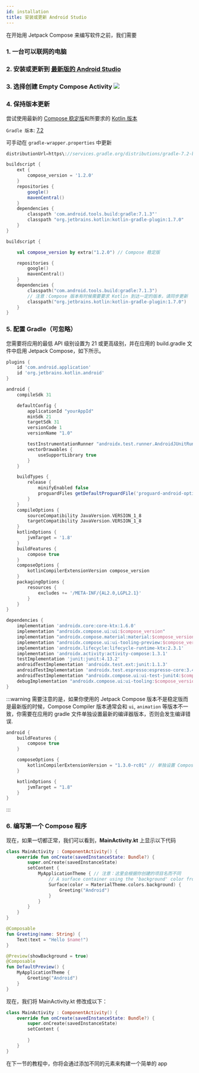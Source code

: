 ```yaml
---
id: installation
title: 安装或更新 Android Studio
---
```



在开始用 Jetpack Compose 来编写软件之前，我们需要

### 1. 一台可以联网的电脑
### 2. **安装或更新到** [最新版的 Android Studio](https://developer.android.com/studio)
### 3. 选择创建 **Empty Compose Activity** ![](../static/img/create.png)

### 4. 保持版本更新

尝试使用最新的 [Compose 稳定版](https://developer.android.com/jetpack/androidx/releases/compose)和所要求的 [Kotlin 版本](https://developer.android.com/jetpack/androidx/releases/compose-kotlin)

`Gradle 版本`: [7.2](https://mvnrepository.com/artifact/com.android.tools.build/gradle?repo=google)

可手动在 `gradle-wrapper.properties` 中更新

```gradle title="gradle-wrapper.properties"
distributionUrl=https\://services.gradle.org/distributions/gradle-7.2-bin.zip
```

<Tabs groupId="gradle">
<TabItem value="groovy" label="build.gradle">

```groovy
buildscript {
    ext {
        compose_version = '1.2.0'
    }
    repositories {
        google()
        mavenCentral()
    }
    dependencies {
        classpath 'com.android.tools.build:gradle:7.1.3"'
        classpath "org.jetbrains.kotlin:kotlin-gradle-plugin:1.7.0"
    }
}
```

</TabItem>
<TabItem value="kts" label="build.gradle.kts">

```kotlin
buildscript {

    val compose_version by extra("1.2.0") // Compose 稳定版

    repositories {
        google()
        mavenCentral()
    }
    dependencies {
        classpath("com.android.tools.build:gradle:7.1.3")
        // 注意：Compose 版本有时候需要要求 Kotlin 到达一定的版本，请同步更新
        classpath("org.jetbrains.kotlin:kotlin-gradle-plugin:1.7.0")
    }
}
```

</TabItem>
</Tabs>

### 5. 配置 Gradle（可忽略）

您需要将应用的最低 API 级别设置为 21 或更高级别，并在应用的 build.gradle 文件中启用 Jetpack Compose，如下所示。


```groovy title="build.gradle"
plugins {
    id 'com.android.application'
    id 'org.jetbrains.kotlin.android'
}

android {
    compileSdk 31

    defaultConfig {
        applicationId "yourAppId"
        minSdk 21
        targetSdk 31
        versionCode 1
        versionName "1.0"

        testInstrumentationRunner "androidx.test.runner.AndroidJUnitRunner"
        vectorDrawables {
            useSupportLibrary true
        }
    }

    buildTypes {
        release {
            minifyEnabled false
            proguardFiles getDefaultProguardFile('proguard-android-optimize.txt'), 'proguard-rules.pro'
        }
    }
    compileOptions {
        sourceCompatibility JavaVersion.VERSION_1_8
        targetCompatibility JavaVersion.VERSION_1_8
    }
    kotlinOptions {
        jvmTarget = '1.8'
    }
    buildFeatures {
        compose true
    }
    composeOptions {
        kotlinCompilerExtensionVersion compose_version
    }
    packagingOptions {
        resources {
            excludes += '/META-INF/{AL2.0,LGPL2.1}'
        }
    }
}

dependencies {
    implementation 'androidx.core:core-ktx:1.6.0'
    implementation "androidx.compose.ui:ui:$compose_version"
    implementation "androidx.compose.material:material:$compose_version"
    implementation "androidx.compose.ui:ui-tooling-preview:$compose_version"
    implementation 'androidx.lifecycle:lifecycle-runtime-ktx:2.3.1'
    implementation 'androidx.activity:activity-compose:1.3.1'
    testImplementation 'junit:junit:4.13.2'
    androidTestImplementation 'androidx.test.ext:junit:1.1.3'
    androidTestImplementation 'androidx.test.espresso:espresso-core:3.4.0'
    androidTestImplementation "androidx.compose.ui:ui-test-junit4:$compose_version"
    debugImplementation "androidx.compose.ui:ui-tooling:$compose_version"
}
```

:::warning
需要注意的是，如果你使用的 Jetpack Compose 版本不是稳定版而是最新版的时候，Compose Compiler 版本通常会和 `ui`, `animation` 等版本不一致，你需要在应用的 gradle 文件单独设置最新的编译器版本，否则会发生编译错误.

```groovy
android {
    buildFeatures {
        compose true
    }

    composeOptions {
        kotlinCompilerExtensionVersion = "1.3.0-rc01" // 单独设置 Compose Compiler 版本
    }

    kotlinOptions {
        jvmTarget = "1.8"
    }
}
```
:::

### 6. 编写第一个 **Compose** 程序
现在，如果一切都正常，我们可以看到，**MainActivity.kt** 上显示以下代码

``` kotlin title="MainActivity.kt"
class MainActivity : ComponentActivity() {
    override fun onCreate(savedInstanceState: Bundle?) {
        super.onCreate(savedInstanceState)
        setContent {
            MyApplicationTheme { // 注意：这里会根据你创建的项目名而不同
                // A surface container using the 'background' color from the theme
                Surface(color = MaterialTheme.colors.background) {
                    Greeting("Android")
                }
            }
        }
    }
}

@Composable
fun Greeting(name: String) {
    Text(text = "Hello $name!")
}

@Preview(showBackground = true)
@Composable
fun DefaultPreview() {
    MyApplicationTheme {
        Greeting("Android")
    }
}
```
现在，我们将 MainActivity.kt 修改成以下：
``` kotlin title="MainActivity.kt"
class MainActivity : ComponentActivity() {
    override fun onCreate(savedInstanceState: Bundle?) {
        super.onCreate(savedInstanceState)
        setContent {
            
        }
    }
}
```

在下一节的教程中，你将会通过添加不同的元素来构建一个简单的 app
